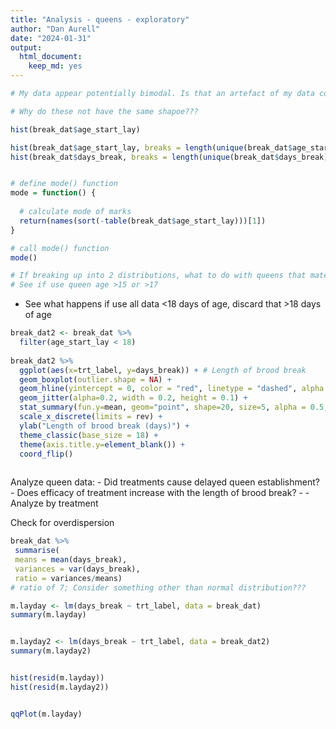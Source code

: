 ```yaml
---
title: "Analysis - queens - exploratory"
author: "Dan Aurell"
date: "2024-01-31"
output:   
  html_document: 
    keep_md: yes
---
```



```r
# My data appear potentially bimodal. Is that an artefact of my data collection time points - or is there something biological going on?

# Why do these not have the same shapoe???

hist(break_dat$age_start_lay)

hist(break_dat$age_start_lay, breaks = length(unique(break_dat$age_start_lay)))
hist(break_dat$days_break, breaks = length(unique(break_dat$days_break)))


# define mode() function
mode = function() {
  
  # calculate mode of marks  
  return(names(sort(-table(break_dat$age_start_lay)))[1])
}

# call mode() function
mode()

# If breaking up into 2 distributions, what to do with queens that mated at 17 days of age?
# See if use queen age >15 or >17


```

- See what happens if use all data <18 days of age, discard that >18 days of age

```r
break_dat2 <- break_dat %>% 
  filter(age_start_lay < 18)
         
break_dat2 %>%
  ggplot(aes(x=trt_label, y=days_break)) + # Length of brood break
  geom_boxplot(outlier.shape = NA) +
  geom_hline(yintercept = 0, color = "red", linetype = "dashed", alpha = 0.5) +
  geom_jitter(alpha=0.2, width = 0.2, height = 0.1) +
  stat_summary(fun.y=mean, geom="point", shape=20, size=5, alpha = 0.5, color = "red") +
  scale_x_discrete(limits = rev) +
  ylab("Length of brood break (days)") +
  theme_classic(base_size = 18) +
  theme(axis.title.y=element_blank()) +
  coord_flip()
         
```





Analyze queen data:
- Did treatments cause delayed queen establishment?
- Does efficacy of treatment increase with the length of brood break? - 
  - Analyze by treatment



Check for overdispersion
```r
break_dat %>%
 summarise(
 means = mean(days_break),
 variances = var(days_break),
 ratio = variances/means)
# ratio of 7; Consider something other than normal distribution???
```


```r
m.layday <- lm(days_break ~ trt_label, data = break_dat)
summary(m.layday)


m.layday2 <- lm(days_break ~ trt_label, data = break_dat2)
summary(m.layday2)


hist(resid(m.layday))
hist(resid(m.layday2))


qqPlot(m.layday)


```




